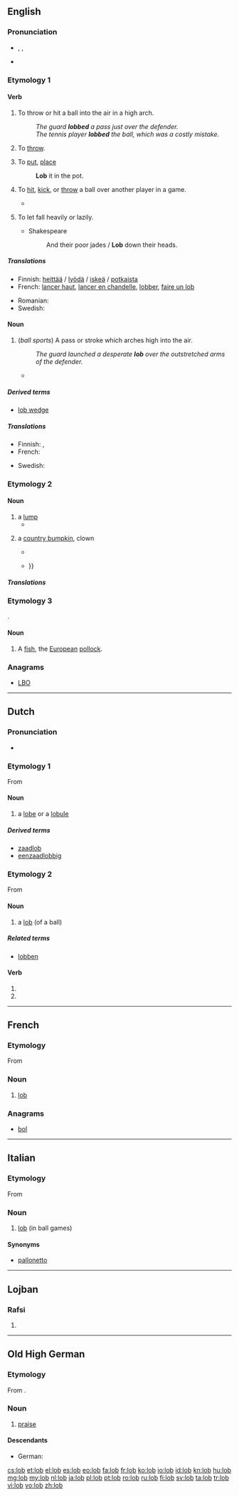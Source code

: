 {{also|LOB|Lob}}
==English==

===Pronunciation===
* {{enPR|lŏb}}, {{IPA|/lɒb/}}, {{X-SAMPA|/lQb/}}
* {{rhymes|ɒb}}

===Etymology 1===

====Verb====
{{en-verb|lobs|lobbing|lobbed}}

# To throw or hit a ball into the air in a high arch.
#: ''The guard '''lobbed''' a pass just over the defender.''
#: ''The tennis player '''lobbed''' the ball, which was a costly mistake.''
# {{colloquial}} To [[throw]].
# {{colloquial}} To [[put]], [[place]]
#: '''Lob''' it in the pot.
# {{sports}} To [[hit]], [[kick]], or [[throw]] a ball over another player in a game.
#* {{quote-news
|year=2011
|date=January 15
|author=Nabil Hassan
|title=Wigan 1 - 1 Fulham
|work=BBC
|url=http://news.bbc.co.uk/sport2/hi/football/eng_prem/9358449.stm
|page=
|passage=Wigan took the lead when Hugo Rodallega '''lobbed''' David Stockdale from close range having earlier headed against the post. }}
# {{obsolete|transitive}} To let fall heavily or lazily.
#* Shakespeare
#*: And their poor jades / '''Lob''' down their heads.

=====Translations=====
{{trans-top|to throw or hit a ball high into the air}}
* Finnish: [[heittää#Finnish|heittää]] / [[lyödä#Finnish|lyödä]] / [[iskeä#Finnish|iskeä]] / [[potkaista#Finnish|potkaista]] {{t-|fi|kaaripallo}}
* French: [[lancer haut]], [[lancer en chandelle]], [[lobber]], [[faire un lob]]
{{trans-mid}}
* Romanian: {{t+|ro|loba}}
* Swedish: {{t+|sv|lobba}}
{{trans-bottom}}

====Noun====
{{en-noun}}

# (''ball sports'') A pass or stroke which arches high into the air.
#: ''The guard launched a desperate '''lob''' over the outstretched arms of the defender.''
#* {{quote-news
|year=2011
|date=February 12
|author=Nabil Hassan
|title=Blackburn   0 - 0   Newcastle
|work=BBC
|url=http://news.bbc.co.uk/sport2/hi/football/eng_prem/9392811.stm
|page=
|passage=Peter Lovenkrands went close for the Magpies, hitting the bar with a fine '''lob''' after he had been played in by the excellent Jose Enrique on the left. }}

=====Derived terms=====
* [[lob wedge]]

=====Translations=====
{{trans-top|high-arching pass or stroke}}
* Finnish: {{t+|fi|kaari}}, {{t-|fi|kaaripallo}}
* French: {{t+|fr|lob|m}}
{{trans-mid}}
* Swedish: {{t-|sv|lobb}}
{{trans-bottom}}

===Etymology 2===

====Noun====
{{en-noun}}

# a [[lump]]
#* {{quote-book|year=1875|author=M.L. Kenny|title=The fortunes of Maurice Cronin|page=126|url=http://books.google.com/books?id=x_0BAAAAQAAJ
|passage=And, moreover, I had no sooner set my eyes on the keys, than I remembered where there was a '''lob''' of money lying in Purcell's safe, that I -- }}
# {{obsolete}} a [[country bumpkin]], clown
#* {{quote-book|1594|[[w:William Shakespeare|William Shakespeare]]|[[wikisource:A Midsummer Night's Dream|A Midsummer Night's Dream]]|section=Act II Scene I
|passage=Farewell, thou '''lob''' of spirits; I'll be gone: Our queen and all her elves come here anon. }}
#* {{quote-book|1694|[[w:Peter Anthony Motteux|Peter Anthony Motteux]]|[[wikisource:The Fourth Book|The Fourth Book]]|by=[[w:Rabelais|Rabelais]]|section=[[wikisource:The Fourth Book/Chapter XLVII|Chapter XLVII]]
|passage=THE country '''lob''' trudged home very much concerned and thoughtful, you may swear; insomuch that his good woman, seeing him thus look moping, weened that something had been stolen from him at market {{...}} }}

=====Translations=====
{{trans-see|lump}}

===Etymology 3===
{{etyl|da}} {{term|lubbe|lang=da}}.

====Noun====
{{en-noun}}

# A [[fish]], the [[European]] [[pollock]].

{{Webster 1913}}

===Anagrams===
* [[LBO#English|LBO]]

----

==Dutch==

===Pronunciation===
* {{rhymes|ɔp|lang=nl}}

===Etymology 1===
From {{etyl|grc|nl}}

====Noun====
{{nl-noun|f|g2=m|lobben|lobbetje}}

# {{anatomy|botany|lang=nl}} a [[lobe]] or a [[lobule]]

=====Derived terms=====
* [[zaadlob]]
* [[eenzaadlobbig]]

===Etymology 2===
From {{etyl|en|nl}}

====Noun====
{{nl-noun|m|lobs|lobje}}

# a [[#English|lob]] (of a ball)

=====Related terms=====
* [[lobben]]

====Verb====
{{head|nl|verb form}}

# {{nl-verb-form|p=1|n=sg|t=pres|m=ind|lobben}}
# {{nl-verb-form|m=imp|lobben}}

----

==French==

===Etymology===
From {{etyl|en|fr}}

===Noun===
{{fr-noun|m}}

# {{tennis|lang=fr}} [[#English|lob]]

===Anagrams===
* [[bol#French|bol]]

----

==Italian==

===Etymology===
From {{etyl|en|it}}

===Noun===
{{head|it|noun|g=m|invariable}}

# [[#English|lob]] (in ball games)

====Synonyms====
* [[pallonetto]]

----

==Lojban==

===Rafsi===
{{jbo-rafsi}}

# {{rafsi of|lojbo}}

----

==Old High German==

===Etymology===
From {{etyl|gem-pro|goh}} {{recons|lubą|lang=gem-pro}}.

===Noun===
{{goh-noun|g=n}}

# [[praise]]

====Descendants====
* German: {{l|de|Lob}}

[[cs:lob]]
[[et:lob]]
[[el:lob]]
[[es:lob]]
[[eo:lob]]
[[fa:lob]]
[[fr:lob]]
[[ko:lob]]
[[io:lob]]
[[id:lob]]
[[kn:lob]]
[[hu:lob]]
[[mg:lob]]
[[my:lob]]
[[nl:lob]]
[[ja:lob]]
[[pl:lob]]
[[pt:lob]]
[[ro:lob]]
[[ru:lob]]
[[fi:lob]]
[[sv:lob]]
[[ta:lob]]
[[tr:lob]]
[[vi:lob]]
[[vo:lob]]
[[zh:lob]]